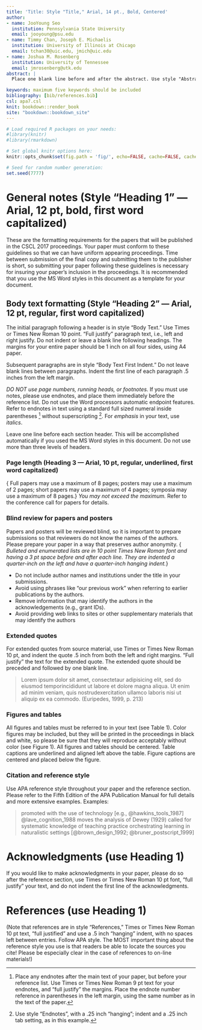 ```yaml
---
title: 'Title: Style "Title," Arial, 14 pt., Bold, Centered'
author:
- name: JooYoung Seo
  institution: Pennsylvania State University
  email: jooyoung@psu.edu
- name: Timmy Chan, Joseph E. Michaelis
  institution: University of Illinois at Chicago
  email: tchan30@uic.edu, jmich@uic.edu
- name: Joshua M. Rosenberg
  institution: University of Tennessee
  email: jmrosenberg@utk.edu
abstract: |
  Place one blank line before and after the abstract. Use style "Abstract," Times or Times New Roman, 10 pt., for your abstract. Indent the abstract .5 inch from the right and left margins of the paper. All text should be single-spaced. \uline{"Full justify" all text (straight margins on both left and right sides).} Paper abstracts are 150 words; poster abstracts are 75 words.

keywords: maximum five keywords should be included 
bibliography: [bib/references.bib]
csl: apa7.csl
knit: bookdown::render_book
site: "bookdown::bookdown_site"
---
```


```r
# Load required R packages on your needs:
#library(knitr)
#library(rmarkdown)

# Set global knitr options here:
knitr::opts_chunk$set(fig.path = 'fig/', echo=FALSE, cache=FALSE, cache.comments=FALSE, message=FALSE, warning=FALSE, tidy="styler")

# Seed for random number generation:
set.seed(7777)
```

# General notes (Style "Heading 1" --- Arial, 12 pt, bold, first word capitalized)

These are the formatting requirements for the papers that will be published in the CSCL 2017 proceedings. Your paper must conform to these guidelines so that we can have uniform appearing proceedings. Time between submission of the final copy and submitting them to the publisher is short, so submitting your paper following these guidelines is necessary for insuring your paper’s inclusion in the proceedings. It is recommended that you use the MS Word styles in this document as a template for your document.

## Body text formatting (Style "Heading 2" --- Arial, 12 pt, regular, first word capitalized)

The initial paragraph following a header is in style "Body Text." Use Times or Times New Roman 10 point. "Full justify" paragraph text, i.e., left and right justify. Do not indent or leave a blank line following headings. The margins for your entire paper should be 1 inch on all four sides, using A4 paper.

Subsequent paragraphs are in style "Body Text First Indent." Do not leave blank lines between paragraphs. Indent the first line of each paragraph .5 inches from the left margin.

*DO NOT use page numbers, running heads, or footnotes.* If you must use notes, please use endnotes, and place them immediately before the reference list. Do not use the Word processors automatic endpoint features. Refer to endnotes in text using a standard full sized numeral inside parentheses [^note1] without superscripting [^note2]. For *emphasis* in your text, use *italics*.

Leave one line before each section header. This will be accomplished automatically if you used the MS Word styles in this document. Do not use more than three levels of headers.

### Page length (Heading 3 --- Arial, 10 pt, regular, underlined, first word capitalized)

{\color{red} Full papers may use a maximum of 8 pages; posters may use a maximum of 2 pages; short papers may use a maximum of 4 pages; symposia may use a maximum of 8 pages.} *You may not exceed the maximum.* Refer to the conference call for papers for details.

### Blind review for papers and posters

Papers and posters will be reviewed blind, so it is important to prepare submissions so that reviewers do not know the names of the authors. Please prepare your paper in a way that preserves author anonymity. {\color{red} *Bulleted and enumerated lists are in 10 point Times New Roman font and having a 3 pt space before and after each line. They are indented a quarter-inch on the left and have a quarter-inch hanging indent.*}

* Do not include author names and institutions under the title in your submissions.
* Avoid using phrases like "our previous work" when referring to earlier publications by the authors.
* Remove information that may identify the authors in the acknowledgements (e.g., grant IDs).
* Avoid providing web links to sites or other supplementary materials that may identify the authors

### Extended quotes

For extended quotes from source material, use Times or Times New Roman 10 pt, and indent the quote .5 inch from both the left and right margins. "Full justify" the text for the extended quote. The extended quote should be preceded and followed by one blank line.

> Lorem ipsum dolor sit amet, consectetaur adipisicing elit, sed do eiusmod temporincididunt ut labore et dolore magna aliqua. Ut enim ad minim veniam, quis nostrudexercitation ullamco laboris nisi ut aliquip ex ea commodo. (Euripedes, 1999, p. 213)

### Figures and tables

All figures and tables must be referred to in your text (see Table 1). Color figures may be included, but they will be printed in the proceedings in black and white, so please be sure that they will reproduce acceptably without color (see Figure 1). All figures and tables should be centered. Table captions are underlined and aligned left above the table. Figure captions are centered and placed below the figure.

\begin{table}[H]
\caption{An example of a table for the ICLS proceedings}

\centering
\begin{tabular}{c || c | c | c | c | c | c}
\hline
\multirow{2}{*}{index} & \multicolumn{2}{c|}{Item1}&\multicolumn{3}{c|}{Item2} & Item3 \\ \cline{2-7}
& Item1-1 & Item1-2 & Item2-1 & Item2-2 & Item 2-3 & Item 3-1 \\ \hline \hline 
1 & a & b & c & d & e & f \\ \hline
2 & g & h & i & j & k & l \\ \hline
\end{tabular}
\end{table}

\begin{figure}[H]
\begin{center}
\includegraphics[width=.25\textwidth]{fig/logo}
\end{center}
\caption{The "ICLS Nashville, TN: 2020" logo.}
\end{figure}

### Citation and reference style

Use APA reference style throughout your paper and the reference section. Please refer to the Fifth Edition of the APA Publication Manual for full details and more extensive examples. Examples:

> \dots promoted with the use of technology [e.g., @hawkins_tools_1987] \dots  
> \dots @lave_cognition_1988 moves the analysis of \dots  
> \dots Dewey (1929) called for systematic knowledge of teaching practice \dots  
> \dots orchestrating learning in naturalistic settings [@brown_design_1992; @bruner_postscript_1999]

# Acknowledgments (use Heading 1) {-}

If you would like to make acknowledgments in your paper, please do so after the reference section, use Times or Times New Roman 10 pt font, "full justify" your text, and do not indent the first line of the acknowledgments.

<!-- \renewcommand{\notesname}{Endnotes (use Heading 1)} %edit this line to change the text of endnotes heading. -->
<!-- \theendnotes -->

[^note1]: Place any endnotes after the main text of your paper, but before your reference list. Use Times or Times New Roman 9 pt text for your endnotes, and "full justify" the margins. Place the endnote number reference in parentheses in the left margin, using the same number as in the text of the paper.

[^note2]: Use style "Endnotes", with a .25 inch "hanging"; indent and a .25 inch tab setting, as in this example.

# References (use Heading 1) {-}

(Note that references are in style "References," Times or Times New Roman 10 pt text, "full justified" and use a .5 inch "hanging" indent, with no spaces left between entries. Follow APA style. The MOST important thing about the reference style you use is that readers be able to locate the sources you cite! Please be especially clear in the case of references to on-line materials!)
